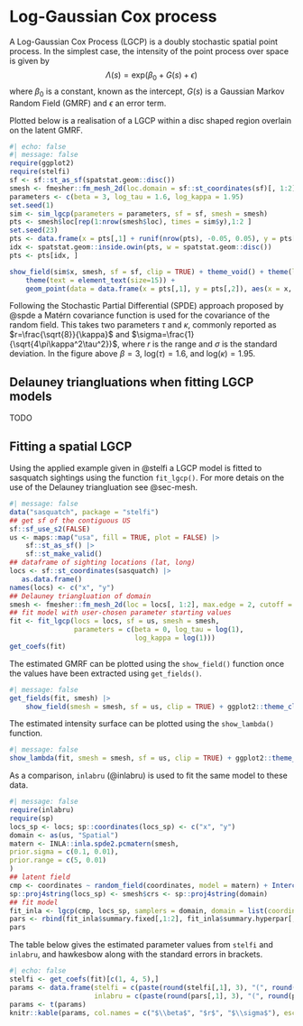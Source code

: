 # Log-Gaussian Cox process {#sec-lgcp}

A Log-Gaussian Cox Process (LGCP) is a doubly stochastic spatial point process. In the simplest case, the intensity of the point process over space is given by
$$\Lambda(s) = \text{exp}(\beta_0 + G(s) + \epsilon)$$
where $\beta_0$ is a constant, known as the intercept, $G(s)$ is a Gaussian Markov Random Field (GMRF) and $\epsilon$ an error term.

Plotted below is a realisation of a LGCP within a disc shaped region overlain on the latent GMRF.

```r
#| echo: false
#| message: false
require(ggplot2)
require(stelfi)
sf <- sf::st_as_sf(spatstat.geom::disc())
smesh <- fmesher::fm_mesh_2d(loc.domain = sf::st_coordinates(sf)[, 1:2], max.edge = 0.2, cutoff = 0.1)
parameters <- c(beta = 3, log_tau = 1.6, log_kappa = 1.95)
set.seed(1)
sim <- sim_lgcp(parameters = parameters, sf = sf, smesh = smesh)
pts <- smesh$loc[rep(1:nrow(smesh$loc), times = sim$y),1:2 ]
set.seed(23)
pts <- data.frame(x = pts[,1] + runif(nrow(pts), -0.05, 0.05), y = pts[,2] + runif(nrow(pts), -0.05, 0.05))
idx <- spatstat.geom::inside.owin(pts, w = spatstat.geom::disc())
pts <- pts[idx, ]

show_field(sim$x, smesh, sf = sf, clip = TRUE) + theme_void() + theme(legend.position = "none") +
    theme(text = element_text(size=15)) +
    geom_point(data = data.frame(x = pts[,1], y = pts[,2]), aes(x = x, y = y), size = 3)

```

Following the Stochastic Partial Differential (SPDE) approach proposed by @spde a Matérn covariance function is used for the covariance of the random field. This takes two parameters $\tau$ and $\kappa$, commonly reported as $r=\frac{\sqrt{8}}{\kappa}$ and $\sigma=\frac{1}{\sqrt{4\pi\kappa^2\tau^2}}$, where $r$ is the range and $\sigma$ is the standard deviation. In the figure above $\beta = 3$, $\text{log}(\tau) = 1.6$, and $\text{log}(\kappa) = 1.95$.

## Delauney triangluations when fitting LGCP models {#sec-mesh}

TODO

## Fitting a spatial LGCP

Using the applied example given in @stelfi a LGCP model is fitted to sasquatch sightings using the function `fit_lgcp()`. For more detais on the use of the Delauney triangluation see @sec-mesh.

```r
#| message: false
data("sasquatch", package = "stelfi")
## get sf of the contiguous US
sf::sf_use_s2(FALSE)
us <- maps::map("usa", fill = TRUE, plot = FALSE) |>
    sf::st_as_sf() |>
    sf::st_make_valid()
## dataframe of sighting locations (lat, long)
locs <- sf::st_coordinates(sasquatch) |>
   as.data.frame()
names(locs) <- c("x", "y")
## Delauney triangluation of domain
smesh <- fmesher::fm_mesh_2d(loc = locs[, 1:2], max.edge = 2, cutoff = 1)
## fit model with user-chosen parameter starting values
fit <- fit_lgcp(locs = locs, sf = us, smesh = smesh,
                parameters = c(beta = 0, log_tau = log(1),
                               log_kappa = log(1)))
get_coefs(fit)			       
```

The estimated GMRF can be plotted using the `show_field()` function once the values have been extracted using `get_fields()`.

```r
#| message: false
get_fields(fit, smesh) |>
    show_field(smesh = smesh, sf = us, clip = TRUE) + ggplot2::theme_classic()
```

The estimated intensity surface can be plotted using the `show_lambda()` function.

```r
#| message: false
show_lambda(fit, smesh = smesh, sf = us, clip = TRUE) + ggplot2::theme_classic()
```


As a comparison, `inlabru` (@inlabru) is used to fit the same model to these data.


```r
#| message: false
require(inlabru)
require(sp)
locs_sp <- locs; sp::coordinates(locs_sp) <- c("x", "y")
domain <- as(us, "Spatial")
matern <- INLA::inla.spde2.pcmatern(smesh,
prior.sigma = c(0.1, 0.01),
prior.range = c(5, 0.01)
)
## latent field
cmp <- coordinates ~ random_field(coordinates, model = matern) + Intercept(1)
sp::proj4string(locs_sp) <- smesh$crs <- sp::proj4string(domain)
## fit model
fit_inla <- lgcp(cmp, locs_sp, samplers = domain, domain = list(coordinates = smesh))
pars <- rbind(fit_inla$summary.fixed[,1:2], fit_inla$summary.hyperpar[,1:2])
pars
```

The table below gives the estimated parameter values from `stelfi` and `inlabru`, and hawkesbow along with the standard errors in brackets.

```r
#| echo: false
stelfi <- get_coefs(fit)[c(1, 4, 5),]
params <- data.frame(stelfi = c(paste(round(stelfi[,1], 3), "(", round(stelfi[,2], 3), ")")),
                     inlabru = c(paste(round(pars[,1], 3), "(", round(pars[,2], 3), ")")))
params <- t(params)
knitr::kable(params, col.names = c("$\\beta$", "$r$", "$\\sigma$"), escape = FALSE)
```


